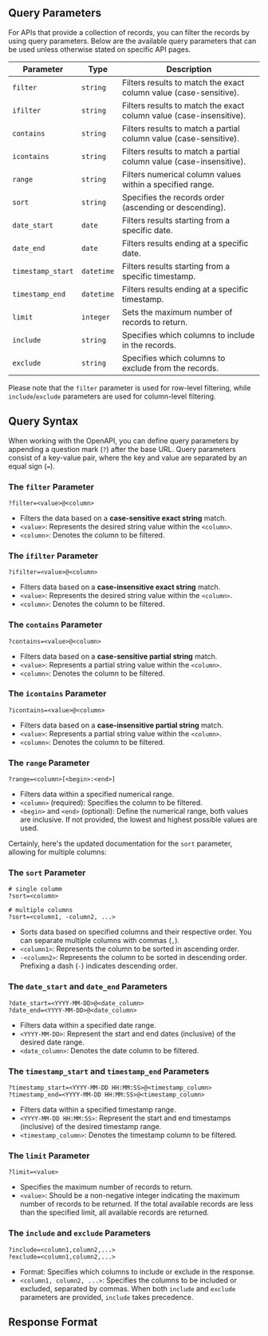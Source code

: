 ## Query Parameters

For APIs that provide a collection of records, you can filter the records by using query parameters.
Below are the available query parameters that can be used unless otherwise stated on specific API pages.

| Parameter         | Type       | Description                                                         |
| ----------------- | ---------- | ------------------------------------------------------------------- |
| `filter`          | `string`   | Filters results to match the exact column value (case-sensitive).   |
| `ifilter`         | `string`   | Filters results to match the exact column value (case-insensitive). |
| `contains`        | `string`   | Filters results to match a partial column value (case-sensitive).   |
| `icontains`       | `string`   | Filters results to match a partial column value (case-insensitive). |
| `range`           | `string`   | Filters numerical column values within a specified range.           |
| `sort`            | `string`   | Specifies the records order (ascending or descending).              |
| `date_start`      | `date`     | Filters results starting from a specific date.                      |
| `date_end`        | `date`     | Filters results ending at a specific date.                          |
| `timestamp_start` | `datetime` | Filters results starting from a specific timestamp.                 |
| `timestamp_end`   | `datetime` | Filters results ending at a specific timestamp.                     |
| `limit`           | `integer`  | Sets the maximum number of records to return.                       |
| `include`         | `string`   | Specifies which columns to include in the records.                  |
| `exclude`         | `string`   | Specifies which columns to exclude from the records.                |

Please note that the `filter` parameter is used for row-level filtering, while `include`/`exclude` parameters are used for column-level filtering.

## Query Syntax

When working with the OpenAPI, you can define query parameters by appending a question mark (`?`) after the base URL.
Query parameters consist of a key-value pair, where the key and value are separated by an equal sign (`=`).

### The `filter` Parameter

```http
?filter=<value>@<column>
```

- Filters the data based on a **case-sensitive exact string** match.
- `<value>`: Represents the desired string value within the `<column>`.
- `<column>`: Denotes the column to be filtered.

### The `ifilter` Parameter

```http
?ifilter=<value>@<column>
```

- Filters data based on a **case-insensitive exact string** match.
- `<value>`: Represents the desired string value within the `<column>`.
- `<column>`: Denotes the column to be filtered.

### The `contains` Parameter

```http
?contains=<value>@<column>
```

- Filters data based on a **case-sensitive partial string** match.
- `<value>`: Represents a partial string value within the `<column>`.
- `<column>`: Denotes the column to be filtered.

### The `icontains` Parameter

```http
?icontains=<value>@<column>
```

- Filters data based on a **case-insensitive partial string** match.
- `<value>`: Represents a partial string value within the `<column>`.
- `<column>`: Denotes the column to be filtered.

### The `range` Parameter

```http
?range=<column>[<begin>:<end>]
```

- Filters data within a specified numerical range.
- `<column>` (required): Specifies the column to be filtered.
- `<begin>` and `<end>` (optional): Define the numerical range, both values are inclusive. If not provided, the lowest and highest possible values are used.

Certainly, here's the updated documentation for the `sort` parameter, allowing for multiple columns:

### The `sort` Parameter

```http
# single columm
?sort=<column>

# multiple columns
?sort=<column1, -column2, ...>
```

- Sorts data based on specified columns and their respective order. You can separate multiple columns with commas (`,`).
- `<column1>`: Represents the column to be sorted in ascending order.
- `-<column2>`: Represents the column to be sorted in descending order. Prefixing a dash (`-`) indicates descending order.

### The `date_start` and `date_end` Parameters

```http
?date_start=<YYYY-MM-DD>@<date_column>
?date_end=<YYYY-MM-DD>@<date_column>
```

- Filters data within a specified date range.
- `<YYYY-MM-DD>`: Represent the start and end dates (inclusive) of the desired date range.
- `<date_column>`: Denotes the date column to be filtered.

### The `timestamp_start` and `timestamp_end` Parameters

```http
?timestamp_start=<YYYY-MM-DD HH:MM:SS>@<timestamp_column>
?timestamp_end=<YYYY-MM-DD HH:MM:SS>@<timestamp_column>
```

- Filters data within a specified timestamp range.
- `<YYYY-MM-DD HH:MM:SS>`: Represent the start and end timestamps (inclusive) of the desired timestamp range.
- `<timestamp_column>`: Denotes the timestamp column to be filtered.

### The `limit` Parameter

```http
?limit=<value>
```

- Specifies the maximum number of records to return.
- `<value>`: Should be a non-negative integer indicating the maximum number of records to be returned.
  If the total available records are less than the specified limit, all available records are returned.

### The `include` and `exclude` Parameters

```http
?include=<column1,column2,...>
?exclude=<column1,column2,...>
```

- Format: Specifies which columns to include or exclude in the response.
- `<column1, column2, ...>`: Specifies the columns to be included or excluded, separated by commas.
  When both `include` and `exclude` parameters are provided, `include` takes precedence.

## Response Format

